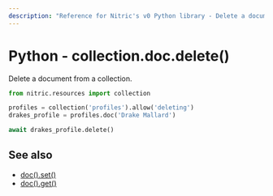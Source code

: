 ```yaml
---
description: "Reference for Nitric's v0 Python library - Delete a document from a collection."
---
```


# Python - collection.doc.delete()

Delete a document from a collection.

```python
from nitric.resources import collection

profiles = collection('profiles').allow('deleting')
drakes_profile = profiles.doc('Drake Mallard')

await drakes_profile.delete()
```

## See also

- [doc().set()](./collection-doc-set)
- [doc().get()](./collection-doc-get)
